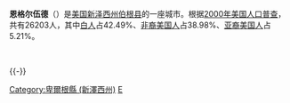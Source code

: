 {{noteTA
|G1=USStates
|1=zh-cn:恩格尔伍德; zh-tw:恩格爾伍德; zh-hk:恩高活;
}}
{{Infobox Settlement
| name = 恩格尔伍德<br/>Englewood
| image_skyline = 
| imagesize = 
| image_caption = 
| image_flag = 
| image_shield = 
| pushpin_map = USA New Jersey
| pushpin_label_position = bottom
| subdivision_type = 国家
| subdivision_name = {{USA}}
| subdivision_type1 = [[美国行政区划|州]]
| subdivision_name1 = [[新泽西州|新泽西州]]
| subdivision_type2 = [[新泽西州各县列表|县]]
| subdivision_name2 =  [[伯根县_(新泽西州)|伯根县]]
| elevation_m = 9
| elevation_ft = 
| area_total_km2 = 12.8
| population_as_of = 2000年
| population_total = 26203
| population_density_km2 = auto
| timezone = [[EST|EST]]
| utc_offset = -5
| timezone_DST = [[EDT|EDT]]
| utc_offset_DST = -4
| website =  
}}
'''恩格尔伍德'''（{{lang-en|Englewood}}）是[[美国|美国]][[新泽西州|新泽西州]][[伯根县_(新泽西州)|伯根县]]的一座城市。根据[[2000年美国人口普查|2000年美国人口普查]]，共有26203人，其中[[白人|白人]]占42.49%、[[非裔美国人|非裔美国人]]占38.98%、[[亚裔美国人|亚裔美国人]]占5.21%。

<br>
{{NewJersey-stub}}

{{-}}
{{卑爾根縣 (新澤西州)}}

[[Category:卑爾根縣_(新澤西州)|Category:卑爾根縣 (新澤西州)]]
[[Category:新泽西州城市|E]]